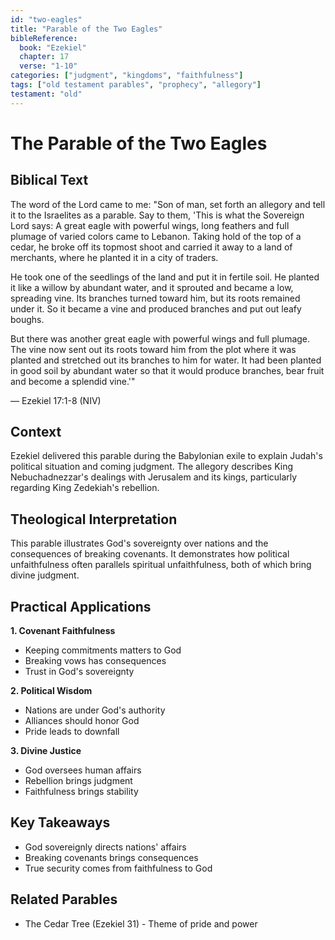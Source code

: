 ```yaml
---
id: "two-eagles"
title: "Parable of the Two Eagles"
bibleReference:
  book: "Ezekiel"
  chapter: 17
  verse: "1-10"
categories: ["judgment", "kingdoms", "faithfulness"]
tags: ["old testament parables", "prophecy", "allegory"]
testament: "old"
---
```


# The Parable of the Two Eagles

## Biblical Text

The word of the Lord came to me: "Son of man, set forth an allegory and tell it to the Israelites as a parable. Say to them, 'This is what the Sovereign Lord says: A great eagle with powerful wings, long feathers and full plumage of varied colors came to Lebanon. Taking hold of the top of a cedar, he broke off its topmost shoot and carried it away to a land of merchants, where he planted it in a city of traders.

He took one of the seedlings of the land and put it in fertile soil. He planted it like a willow by abundant water, and it sprouted and became a low, spreading vine. Its branches turned toward him, but its roots remained under it. So it became a vine and produced branches and put out leafy boughs.

But there was another great eagle with powerful wings and full plumage. The vine now sent out its roots toward him from the plot where it was planted and stretched out its branches to him for water. It had been planted in good soil by abundant water so that it would produce branches, bear fruit and become a splendid vine.'"

— Ezekiel 17:1-8 (NIV)

## Context

Ezekiel delivered this parable during the Babylonian exile to explain Judah's political situation and coming judgment. The allegory describes King Nebuchadnezzar's dealings with Jerusalem and its kings, particularly regarding King Zedekiah's rebellion.

## Theological Interpretation

This parable illustrates God's sovereignty over nations and the consequences of breaking covenants. It demonstrates how political unfaithfulness often parallels spiritual unfaithfulness, both of which bring divine judgment.

## Practical Applications

**1. Covenant Faithfulness**
- Keeping commitments matters to God
- Breaking vows has consequences
- Trust in God's sovereignty

**2. Political Wisdom**
- Nations are under God's authority
- Alliances should honor God
- Pride leads to downfall

**3. Divine Justice**
- God oversees human affairs
- Rebellion brings judgment
- Faithfulness brings stability

## Key Takeaways

- God sovereignly directs nations' affairs
- Breaking covenants brings consequences
- True security comes from faithfulness to God

## Related Parables

- The Cedar Tree (Ezekiel 31) - Theme of pride and power